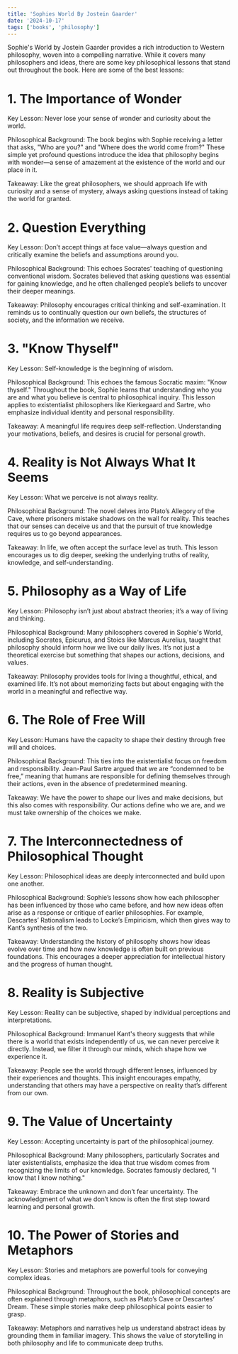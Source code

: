 ```yaml
---
title: 'Sophies World By Jostein Gaarder'
date: '2024-10-17'
tags: ['books', 'philosophy']
---
```


Sophie's World by Jostein Gaarder provides a rich introduction to Western philosophy, woven into a compelling narrative. While it covers many philosophers and ideas, there are some key philosophical lessons that stand out throughout the book. Here are some of the best lessons:

# 1. The Importance of Wonder
Key Lesson: Never lose your sense of wonder and curiosity about the world.

Philosophical Background: The book begins with Sophie receiving a letter that asks, "Who are you?" and "Where does the world come from?" These simple yet profound questions introduce the idea that philosophy begins with wonder—a sense of amazement at the existence of the world and our place in it.

Takeaway: Like the great philosophers, we should approach life with curiosity and a sense of mystery, always asking questions instead of taking the world for granted.

# 2. Question Everything
Key Lesson: Don’t accept things at face value—always question and critically examine the beliefs and assumptions around you.

Philosophical Background: This echoes Socrates' teaching of questioning conventional wisdom. Socrates believed that asking questions was essential for gaining knowledge, and he often challenged people’s beliefs to uncover their deeper meanings.

Takeaway: Philosophy encourages critical thinking and self-examination. It reminds us to continually question our own beliefs, the structures of society, and the information we receive.

# 3. "Know Thyself"
Key Lesson: Self-knowledge is the beginning of wisdom.

Philosophical Background: This echoes the famous Socratic maxim: "Know thyself." Throughout the book, Sophie learns that understanding who you are and what you believe is central to philosophical inquiry. This lesson applies to existentialist philosophers like Kierkegaard and Sartre, who emphasize individual identity and personal responsibility.

Takeaway: A meaningful life requires deep self-reflection. Understanding your motivations, beliefs, and desires is crucial for personal growth.

# 4. Reality is Not Always What It Seems
Key Lesson: What we perceive is not always reality.

Philosophical Background: The novel delves into Plato’s Allegory of the Cave, where prisoners mistake shadows on the wall for reality. This teaches that our senses can deceive us and that the pursuit of true knowledge requires us to go beyond appearances.

Takeaway: In life, we often accept the surface level as truth. This lesson encourages us to dig deeper, seeking the underlying truths of reality, knowledge, and self-understanding.

# 5. Philosophy as a Way of Life
Key Lesson: Philosophy isn’t just about abstract theories; it’s a way of living and thinking.

Philosophical Background: Many philosophers covered in Sophie's World, including Socrates, Epicurus, and Stoics like Marcus Aurelius, taught that philosophy should inform how we live our daily lives. It’s not just a theoretical exercise but something that shapes our actions, decisions, and values.

Takeaway: Philosophy provides tools for living a thoughtful, ethical, and examined life. It’s not about memorizing facts but about engaging with the world in a meaningful and reflective way.

# 6. The Role of Free Will
Key Lesson: Humans have the capacity to shape their destiny through free will and choices.

Philosophical Background: This ties into the existentialist focus on freedom and responsibility. Jean-Paul Sartre argued that we are “condemned to be free,” meaning that humans are responsible for defining themselves through their actions, even in the absence of predetermined meaning.

Takeaway: We have the power to shape our lives and make decisions, but this also comes with responsibility. Our actions define who we are, and we must take ownership of the choices we make.

# 7. The Interconnectedness of Philosophical Thought
Key Lesson: Philosophical ideas are deeply interconnected and build upon one another.

Philosophical Background: Sophie’s lessons show how each philosopher has been influenced by those who came before, and how new ideas often arise as a response or critique of earlier philosophies. For example, Descartes’ Rationalism leads to Locke’s Empiricism, which then gives way to Kant’s synthesis of the two.

Takeaway: Understanding the history of philosophy shows how ideas evolve over time and how new knowledge is often built on previous foundations. This encourages a deeper appreciation for intellectual history and the progress of human thought.

# 8. Reality is Subjective
Key Lesson: Reality can be subjective, shaped by individual perceptions and interpretations.

Philosophical Background: Immanuel Kant's theory suggests that while there is a world that exists independently of us, we can never perceive it directly. Instead, we filter it through our minds, which shape how we experience it.

Takeaway: People see the world through different lenses, influenced by their experiences and thoughts. This insight encourages empathy, understanding that others may have a perspective on reality that’s different from our own.

# 9. The Value of Uncertainty
Key Lesson: Accepting uncertainty is part of the philosophical journey.

Philosophical Background: Many philosophers, particularly Socrates and later existentialists, emphasize the idea that true wisdom comes from recognizing the limits of our knowledge. Socrates famously declared, "I know that I know nothing."

Takeaway: Embrace the unknown and don’t fear uncertainty. The acknowledgment of what we don’t know is often the first step toward learning and personal growth.

# 10. The Power of Stories and Metaphors
Key Lesson: Stories and metaphors are powerful tools for conveying complex ideas.

Philosophical Background: Throughout the book, philosophical concepts are often explained through metaphors, such as Plato’s Cave or Descartes’ Dream. These simple stories make deep philosophical points easier to grasp.

Takeaway: Metaphors and narratives help us understand abstract ideas by grounding them in familiar imagery. This shows the value of storytelling in both philosophy and life to communicate deep truths.
